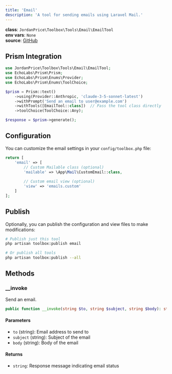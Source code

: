 ```yaml
---
title: 'Email'
description: 'A tool for sending emails using Laravel Mail.'
---
```


**class**: `JordanPrice\Toolbox\Tools\Email\EmailTool`    
**env vars**: `None`    
**source**: [GitHub](https://github.com/jordan-price/toolbox/blob/main/src/Tools/Email/EmailTool.php)   

## Prism Integration

```php
use JordanPrice\Toolbox\Tools\Email\EmailTool;
use EchoLabs\Prism\Prism;
use EchoLabs\Prism\Enums\Provider;
use EchoLabs\Prism\Enums\ToolChoice;

$prism = Prism::text()
    ->using(Provider::Anthropic, 'claude-3-5-sonnet-latest')
    ->withPrompt('Send an email to user@example.com')
    ->withTools([EmailTool::class])  // Pass the tool class directly
    ->toolChoice(ToolChoice::Any);

$response = $prism->generate();
```

## Configuration

You can customize the email settings in your `config/toolbox.php` file:

```php
return [
    'email' => [
        // Custom Mailable class (optional)
        'mailable' => \App\Mail\CustomEmail::class,
        
        // Custom email view (optional)
        'view' => 'emails.custom'
    ]
];
```

## Publish

Optionally, you can publish the configuration and view files to make modifications:

```bash
# Publish just this tool
php artisan toolbox:publish email

# Or publish all tools
php artisan toolbox:publish --all
```

## Methods

### __invoke

Send an email.

```php
public function __invoke(string $to, string $subject, string $body): string
```

#### Parameters
- `to` (string): Email address to send to
- `subject` (string): Subject of the email
- `body` (string): Body of the email

#### Returns
- `string`: Response message indicating email status

